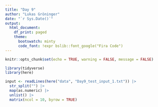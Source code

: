 ```yaml
---
title: "Day 9"
author: "Lukas Gröninger"
date: "`r Sys.Date()`"
output:
  html_document:
    df_print: paged
    theme:
      bootswatch: minty
      code_font: !expr bslib::font_google("Fira Code")
---
```




```r
knitr::opts_chunk$set(echo = TRUE, warning = FALSE, message = FALSE)
```



```r
library(tidyverse)
library(here)

```





```r
input <- readLines(here("data", "Day9_test_input_1.txt")) |> 
  str_split("") |> 
  map(as.numeric) |> 
  unlist() |> 
  matrix(ncol = 10, byrow = TRUE)




```















